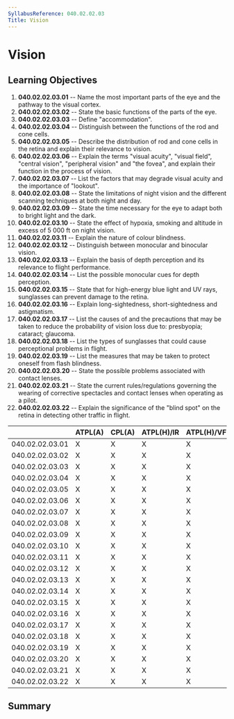 ```yaml
---
SyllabusReference: 040.02.02.03
Title: Vision
---
```


# Vision

## Learning Objectives

1.  **040.02.02.03.01** -- Name the most important parts of the eye and the
    pathway to the visual cortex.
2.  **040.02.02.03.02** -- State the basic functions of the parts of the eye.
3.  **040.02.02.03.03** -- Define "accommodation".
4.  **040.02.02.03.04** -- Distinguish between the functions of the rod and cone
    cells.
5.  **040.02.02.03.05** -- Describe the distribution of rod and cone cells in
    the retina and explain their relevance to vision.
6.  **040.02.02.03.06** -- Explain the terms "visual acuity", "visual field",
    "central vision", "peripheral vision" and "the fovea", and explain their
    function in the process of vision.
7.  **040.02.02.03.07** -- List the factors that may degrade visual acuity and
    the importance of "lookout".
8.  **040.02.02.03.08** -- State the limitations of night vision and the
    different scanning techniques at both night and day.
9.  **040.02.02.03.09** -- State the time necessary for the eye to adapt both to
    bright light and the dark.
10. **040.02.02.03.10** -- State the effect of hypoxia, smoking and altitude in
    excess of 5 000 ft on night vision.
11. **040.02.02.03.11** -- Explain the nature of colour blindness.
12. **040.02.02.03.12** -- Distinguish between monocular and binocular vision.
13. **040.02.02.03.13** -- Explain the basis of depth perception and its
    relevance to flight performance.
14. **040.02.02.03.14** -- List the possible monocular cues for depth
    perception.
15. **040.02.02.03.15** -- State that for high-energy blue light and UV rays,
    sunglasses can prevent damage to the retina.
16. **040.02.02.03.16** -- Explain long-sightedness, short-sightedness and
    astigmatism.
17. **040.02.02.03.17** -- List the causes of and the precautions that may be
    taken to reduce the probability of vision loss due to: presbyopia; cataract;
    glaucoma.
18. **040.02.02.03.18** -- List the types of sunglasses that could cause
    perceptional problems in flight.
19. **040.02.02.03.19** -- List the measures that may be taken to protect
    oneself from flash blindness.
20. **040.02.02.03.20** -- State the possible problems associated with contact
    lenses.
21. **040.02.02.03.21** -- State the current rules/regulations governing the
    wearing of corrective spectacles and contact lenses when operating as a
    pilot.
22. **040.02.02.03.22** -- Explain the significance of the "blind spot" on the
    retina in detecting other traffic in flight.

|                 | ATPL(A) | CPL(A) | ATPL(H)/IR | ATPL(H)/VFR | CPL(H) | IR  | CBIR(A) |
| --------------- | ------- | ------ | ---------- | ----------- | ------ | --- | ------- |
| 040.02.02.03.01 | X       | X      | X          | X           | X      |     |         |
| 040.02.02.03.02 | X       | X      | X          | X           | X      | X   |         |
| 040.02.02.03.03 | X       | X      | X          | X           | X      | X   |         |
| 040.02.02.03.04 | X       | X      | X          | X           | X      | X   |         |
| 040.02.02.03.05 | X       | X      | X          | X           | X      | X   |         |
| 040.02.02.03.06 | X       | X      | X          | X           | X      | X   |         |
| 040.02.02.03.07 | X       | X      | X          | X           | X      | X   |         |
| 040.02.02.03.08 | X       | X      | X          | X           | X      | X   |         |
| 040.02.02.03.09 | X       | X      | X          | X           | X      | X   |         |
| 040.02.02.03.10 | X       | X      | X          | X           | X      | X   |         |
| 040.02.02.03.11 | X       | X      | X          | X           | X      | X   |         |
| 040.02.02.03.12 | X       | X      | X          | X           | X      | X   |         |
| 040.02.02.03.13 | X       | X      | X          | X           | X      | X   |         |
| 040.02.02.03.14 | X       | X      | X          | X           | X      | X   |         |
| 040.02.02.03.15 | X       | X      | X          | X           | X      | X   |         |
| 040.02.02.03.16 | X       | X      | X          | X           | X      | X   |         |
| 040.02.02.03.17 | X       | X      | X          | X           | X      | X   |         |
| 040.02.02.03.18 | X       | X      | X          | X           | X      | X   |         |
| 040.02.02.03.19 | X       | X      | X          | X           | X      | X   |         |
| 040.02.02.03.20 | X       | X      | X          | X           | X      | X   |         |
| 040.02.02.03.21 | X       | X      | X          | X           | X      | X   |         |
| 040.02.02.03.22 | X       | X      | X          | X           | X      | X   |         |

## Summary

